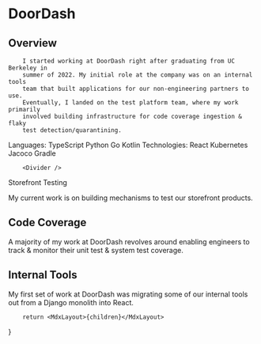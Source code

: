 
# DoorDash 

## Overview 

        I started working at DoorDash right after graduating from UC Berkeley in
        summer of 2022. My initial role at the company was on an internal tools
        team that built applications for our non-engineering partners to use.
        Eventually, I landed on the test platform team, where my work primarily
        involved building infrastructure for code coverage ingestion & flaky
        test detection/quarantining. 



<Box py={4} >
        <Text size="sm" as="b">
          Languages:
        <Badge>TypeScript</Badge>
        <Badge>Python</Badge>
        <Badge>Go</Badge>
        <Badge>Kotlin</Badge>
        </Text>
        <Text size="sm" as="b">
          Technologies:
        <Badge>React</Badge>
        <Badge>Kubernetes</Badge>
        <Badge>Jacoco</Badge>
        <Badge>Gradle</Badge>
        </Text>
</Box>

        <Divider />

<Text pt={2} variant="section-subtitle"> Storefront Testing </Text>

My current work is on building mechanisms to test our storefront products. 

## Code Coverage 

A majority of my work at DoorDash revolves around enabling engineers 
to track & monitor their unit test & system test coverage. 


## Internal Tools 

My first set of work at DoorDash was migrating some of our internal tools 
out from a Django monolith into React. 

        return <MdxLayout>{children}</MdxLayout>
}
